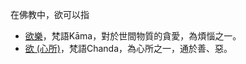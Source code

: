 在佛教中，欲可以指
*[[欲樂|欲樂]]，梵語Kāma，對於世間物質的貪愛，為煩惱之一。
*[[欲_(心所)|欲 (心所)]]，梵語Chanda，為心所之一，通於善、惡。
{{disambig|Cat=一字消歧義}}